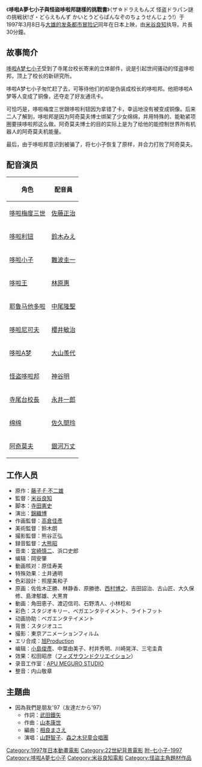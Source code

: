 {{noteTA
|G1=Doraemon
}}
{{電影資訊框
| 片名     = 哆啦A夢七小子與怪盜哆啦邦謎樣的挑戰書
| 電影原名 = {{lang|ja|ザ☆ドラえもんズ 怪盗ドラパン謎の挑戦状!ざ・どらえもんず かいとうどらぱんなぞのちょうせんじょう!}}  
| 圖像     = 
| 圖像大小 = 
| 圖像說明 = 
| 片名表記 = 
| 副標題   = 
| 導演     = [[米谷良知|米谷良知]]
| 監製     = 
| 製片     = 
| 動作指導 = 
| 編劇     = [[寺田憲史|寺田憲史]]
| 劇本     = 
| 故事     = 
| 原著     = 
| 旁白     = 
| 統籌     = 
| 主演     = 
| 配樂     = 
| 主題曲   = 
| 片尾曲   = 
| 攝影     = 
| 剪輯     = 
| 音效     = 
| 製片商   = 
| 片長     = 30分鐘
| 產地     = {{日本電影}}
| 語言     = [[日語|日語]]
| 上映日期 = {{flagicon|JPN}}  {{film date|1997|3|8}}
| 發行商   = {{flagicon|JPN}} [[東寶株式會社|東寶株式會社]]
| 發行日期 = 
| 公映許可 = 
| 預算     = 
| 票房     = 
| 前集     = 
| 續集     = 
| 官方網站 = 
}}

《'''哆啦A夢七小子與怪盜哆啦邦謎樣的挑戰書'''》（ザ☆ドラえもんズ 怪盗ドラパン謎の挑戦状!ざ・どらえもんず かいとうどらぱんなぞのちょうせんじょう!）于1997年3月8日与[[大雄的发条都市冒险记|大雄的发条都市冒险记]]同年在日本上映，由[[米谷良知|米谷良知]]执导。片長30分鐘。

== 故事简介 ==
[[哆啦A梦七小子|哆啦A梦七小子]]受到了寺尾台校长寄来的立体邮件，说是引起世间骚动的怪盗哆啦邦，顶上了校长的新研究所。

哆啦A梦七小子匆忙赶了去，可等待他们的却是伪装成校长的哆啦邦。他把哆啦A梦等人变成了铜像，还夺走了好友通讯卡。

可恰巧是，哆啦梅度三世跟哆啦利钮因为拿错了卡，幸运地没有被变成铜像。后来二人了解到，哆啦邦是因为阿奇莫夫博士绑架了少女绵绵，并用特殊的、能勒紧项圈要挟哆啦邦这么做。阿奇莫夫博士的目的实际上是为了给他的能控制世界所有机器人的阿奇莫夫机能量。

最后，由于哆啦邦意识到被骗了，将七小子恢复了原样，并合力打败了阿奇莫夫。

== 配音演员 ==
{| class="wikitable"
!角色
!配音員
|-
|[[哆啦A梦七小子#哆啦梅度三世（ドラメッドIII世，阿拉伯）|哆啦梅度三世]]||[[佐藤正治|佐藤正治]] 
|-
|[[哆啦A梦七小子#哆啦利钮（ドラリーニョ，巴西）|哆啦利钮]]||[[一龍齋貞友|鈴木みえ]]
|-
|[[哆啦A梦七小子#哆啦小子（ドラ・ザ・キッド，美國）|哆啦小子]]||[[難波圭一|難波圭一]] 
|-
|[[哆啦A梦七小子#哆啦王（王ドラ，中国）|哆啦王]]||[[林原惠|林原惠]] 
|-
|[[哆啦A梦七小子#耶鲁马他哆啦（エル・マタドーラ，西班牙）|耶鲁马他多啦]]||[[中尾隆聖|中尾隆聖]] 
|-
|[[哆啦A梦七小子#哆啦尼可夫（ドラニコフ，俄罗斯）|哆啦尼可夫]]||[[櫻井敏治|櫻井敏治]] 
|-
|[[哆啦A梦|哆啦A梦]]||[[大山羡代|大山羡代]] 
|-
|[[哆啦A梦七小子#相關角色|怪盗哆啦邦]]||[[神谷明|神谷明]] 
|-
|[[哆啦A梦七小子#相關角色|寺尾台校長]]||[[永井一郎|永井一郎]] 
|-
|[[哆啦A梦七小子#相關角色|绵绵]]||[[佐久間玲|佐久間玲]] 
|-
|[[哆啦A梦七小子#相關角色|阿奇莫夫]]||[[銀河万丈|銀河万丈]]
|}

== 工作人员 ==
* 原作：[[藤子·F·不二雄|藤子·F·不二雄]]
* 監督：[[米谷良知|米谷良知]]
* 脚本：[[寺田憲史|寺田憲史]]
* 演出：[[錦織博|錦織博]]
* 作画監督：[[高倉佳彥|高倉佳彥]]
* 美術監督：鈴木朗
* 撮影監督：熊谷正弘
* 録音監督：[[大熊昭|大熊昭]]
* 音楽：[[宮崎慎二|宮崎慎二]]、浜口史郎
* 编辑：岡安肇
* 動画核对：原佳寿美
* 特殊効果：土井通明
* 色彩設計：照屋美和子
* 原画：佐佐木正勝、林静香、原勝徳、[[西村博之|西村博之]]、吉田詔治、古山匠、大久保修、島津郁雄、大黒育
* 動画：角田恵子、渡辺信司、石野清人、小林稔和
* 彩色：スタジオキリー、ベガエンタテイメント、ライトフット
* 动画协助：ベガエンタテイメント
* 背景：スタジオユニ
* 撮影：東京アニメーションフィルム
* エリ合成：[[旭Production|旭Production]]
* 编辑：[[小島俊彥|小島俊彥]]、中葉由美子、村井秀明、川崎晃洋、三宅圭貴
* 效果：松田昭彦（[[フィズサウンドクリエイション|フィズサウンドクリエイション]]）
* 录音工作室：[[APU_MEGURO_STUDIO|APU MEGURO STUDIO]]
* 整音：内山敬章

== 主題曲 ==
* 因為我們是朋友'97（友達だから'97）
** 作詞：[[武田鐵矢|武田鐵矢]]
** 作曲：[[山本康世|山本康世]]
** 編曲：[[相良まさえ|相良まさえ]]
** 演唱：[[山野智子|山野智子]]、[[森之木兒童合唱團|森之木兒童合唱團]]

{{多啦A夢}}
{{米谷良知執導作品}}

{{DEFAULTSORT:The doraemonzu kaitoudorapan nazo no tyousenzyou}}
[[Category:1997年日本動畫電影|Category:1997年日本動畫電影]]
[[Category:22世紀背景電影|Category:22世紀背景電影]]
[[Category:多啦A夢附篇電影作品|附-七小子-1997]]
[[Category:哆啦A夢七小子|Category:哆啦A夢七小子]]
[[Category:米谷良知電影|Category:米谷良知電影]]
[[Category:怪盜主角題材作品|Category:怪盜主角題材作品]]